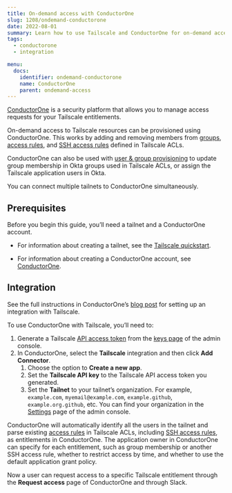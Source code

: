 ```yaml
---
title: On-demand access with ConductorOne
slug: 1208/ondemand-conductorone
date: 2022-08-01
summary: Learn how to use Tailscale and ConductorOne for on-demand access to your Tailscale network.
tags:
  - conductorone
  - integration

menu:
  docs:
    identifier: ondemand-conductorone
    name: ConductorOne
    parent: ondemand-access
---
```


[ConductorOne][conductorone] is a security platform that allows you to manage access requests for your Tailscale entitlements.

On-demand access to Tailscale resources can be provisioned using ConductorOne. This works by adding and removing members from [groups][groups], [access rules][access-rules], and [SSH access rules][ssh-access-rules] defined in Tailscale ACLs.

ConductorOne can also be used with [user & group provisioning][provisioning] to update group membership in Okta groups used in Tailscale ACLs, or assign the Tailscale application users in Okta.

You can connect multiple tailnets to ConductorOne simultaneously.

## Prerequisites

Before you begin this guide, you’ll need a tailnet and a ConductorOne account.

- For information about creating a tailnet, see the [Tailscale quickstart][tailscale-quickstart].

- For information about creating a ConductorOne account, see [ConductorOne][conductorone].

## Integration

See the full instructions in ConductorOne’s [blog post][blog-post] for setting up an integration with Tailscale.

To use ConductorOne with Tailscale, you’ll need to:

<!-- vale tailscale.terms = NO -->

1. Generate a Tailscale [API access token][access-token] from the [keys page][keys-page] of the admin console.
1. In ConductorOne, select the **Tailscale** integration and then click **Add Connector**.
   1. Choose the option to **Create a new app**.
   1. Set the **Tailscale API key** to the Tailscale API access token you generated.
   1. Set the **Tailnet** to your tailnet’s organization. For example, `example.com`, `myemail@example.com`, `example.github`,
   `example.org.github`, etc. You can find your organization in the [Settings][settings] page of the admin console.
   <!-- vale tailscale.terms = YES -->

ConductorOne will automatically identify all the users in the tailnet and parse existing [access rules][access-rules] in Tailscale
ACLs, including [SSH access rules][ssh-access-rules], as entitlements in ConductorOne. The application owner in ConductorOne can specify for each
entitlement, such as group membership or another SSH access rule, whether to restrict access by time, and whether to
use the default application grant policy.

Now a user can request access to a specific Tailscale entitlement through the **Request access** page of ConductorOne and through Slack.

[access-rules]: /kb/1018/acls/#acl-rules
[admin-console]: https://login.tailscale.com/admin
[blog-post]: https://www.conductorone.com/blog/implementing-least-privilege-access-tailscale-conductorone
[access-token]: /kb/1101/api/
[conductorone]: https://www.conductorone.com/
[groups]: /kb/1018/acls/#groups
[keys-page]: https://login.tailscale.com/admin/settings/keys
[provisioning]: /kb/1180/sso-okta-scim/
[settings]: https://login.tailscale.com/admin/settings/
[ssh-access-rules]: /kb/1018/acls/#tailscale-ssh
[tailscale-quickstart]: /kb/1017/install/
